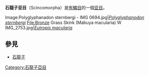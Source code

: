 {{Automatic taxobox 
| fossil_range = {{fossil_range|170|0}}[[侏罗纪|侏罗纪]]到現代
| name = 石龍子亚目
| image = Blue-toungued skink444.jpg
| image width = 300px
| image_caption = [[橫點藍舌石龍子|橫點藍舌石龍子]]
| taxon =  Scincomorpha
| subdivision_ranks = [[科|科]]
| subdivision =
*†属 ''Saurillodon''
*?†[[副瘠齿蜥科|副瘠齿蜥科]] Paramacellodidae
*[[石龍子科|石龍子科]] Scincidae
*[[環尾蜥科|環尾蜥科]] Cordylidae
*[[板蜥科|板蜥科]] Gerrhosauridae
*[[夜蜥蜴科|夜蜥蜴科]] Xantusiidae
}}

'''石龍子亚目'''（Scincomorpha）是[[有鱗目|有鱗目]]的一個[[亚目|亚目]]。
<gallery>
Image:Polyglyphanadon sternbergi - IMG 0694.jpg|''[[Polyglyphanodon_sternbergi|Polyglyphanodon sternbergi]]''
File:Bronze Grass Skink (Mabuya macularia) W IMG_2753.jpg|''[[Eutropis_macularia|Eutropis macularia]]''
</gallery>

==參見==
*[[石龍子|石龍子]]
{{有鱗目}}
{{Taxonbar|from=Q1050423}}

[[Category:石龍子亞目|Category:石龍子亞目]]


{{Lizard-stub}}